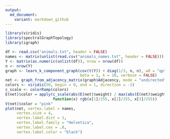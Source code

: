 ```yaml
---
output:
  md_document:
    variant: markdown_github
---
```


<!-- README.md is generated from README.Rmd. Please edit that file -->

```r
library(viridis)
library(spectralGraphTopology)
library(igraph)

df <- read.csv("animals.txt", header = FALSE)
names <- matrix(unlist(read.csv("animals_names.txt", header = FALSE)))
Y <- matrix(as.numeric(unlist(df)), nrow = nrow(df))
n <- nrow(Y)
graph <- learn_k_component_graph(cov(t(Y)) + diag(1/3, n, n), w0 = "qp",
                                 beta = 1, k = 10, verbose = FALSE)
net <- graph_from_adjacency_matrix(graph$Adjacency, mode = "undirected", weighted = TRUE)
colors <- viridis(50, begin = 0, end = 1, direction = -1)
c_scale <- colorRamp(colors)
E(net)$color = apply(c_scale(abs(E(net)$weight) / max(abs(E(net)$weight))), 1,
                     function(x) rgb(x[1]/255, x[2]/255, x[3]/255))
V(net)$color = "pink"
plot(net, vertex.label = names,
     vertex.size = 4,
     vertex.label.dist = 1,
     vertex.label.family = "Helvetica",
     vertex.label.cex = .8,
     vertex.label.color = "black")
```
